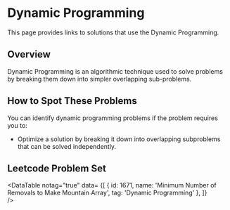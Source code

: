 

# Dynamic Programming

This page provides links to solutions that use the Dynamic Programming.

## Overview

Dynamic Programming is an algorithmic technique used to solve problems by breaking them down into simpler overlapping sub-problems.

## How to Spot These Problems

You can identify dynamic programming problems if the problem requires you to:

- Optimize a solution by breaking it down into overlapping subproblems that can be solved independently.

## Leetcode Problem Set

<DataTable notag="true" data=
{[
	{ id: 1671, name: 'Minimum Number of Removals to Make Mountain Array', tag: 'Dynamic Programming' },
]}  
/>